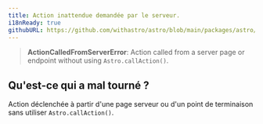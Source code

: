 ```yaml
---
title: Action inattendue demandée par le serveur.
i18nReady: true
githubURL: https://github.com/withastro/astro/blob/main/packages/astro/src/core/errors/errors-data.ts
---
```


> **ActionCalledFromServerError**: Action called from a server page or endpoint without using `Astro.callAction()`.

## Qu'est-ce qui a mal tourné ?
Action déclenchée à partir d'une page serveur ou d'un point de terminaison sans utiliser `Astro.callAction()`.



